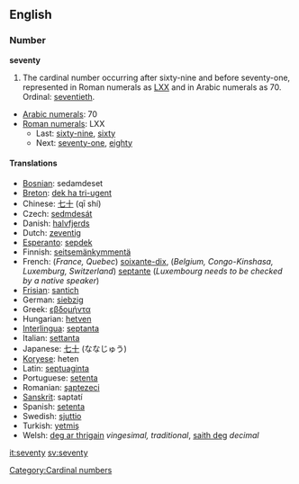 ==English==

===Number===
'''seventy'''
# The cardinal number occurring after sixty-nine and before seventy-one, represented in Roman numerals as [[LXX]] and in Arabic numerals as 70.  Ordinal: [[seventieth]].
*[[w:Arabic numerals|Arabic numerals]]: 70
*[[w:Roman numerals|Roman numerals]]: LXX
**Last: [[sixty-nine]], [[sixty]]
**Next: [[seventy-one]], [[eighty]]

====Translations====
*[[Bosnian]]: sedamdeset
*[[Breton]]: [[dek ha tri-ugent]]
*Chinese: [[七十]] (qī shí)
*Czech: [[sedmdesát]]
*Danish: [[halvfjerds]]
*Dutch: [[zeventig]] {{f}}
*[[Esperanto]]: [[sepdek]]
*Finnish: [[seitsemänkymmentä]]
*French: (''France, Quebec'') [[soixante-dix]], (''Belgium, Congo-Kinshasa, Luxemburg, Switzerland'') [[septante]] {{m}} (''Luxembourg needs to be checked by a native speaker'')
*[[Frisian]]: [[santich]]
*German: [[siebzig]] {{f}}
*Greek: [[εβδομήντα]]
*Hungarian: [[hetven]]
*[[Interlingua]]: [[septanta]]
*Italian: [[settanta]] {{m}}
*Japanese: [[七十]] (ななじゅう)
*[[Koryese]]: heten
*Latin: [[septuaginta]]
*Portuguese: [[setenta]]
*Romanian: [[şaptezeci]]
*[[Sanskrit]]: saptatí
*Spanish: [[setenta]] 
*Swedish: [[sjuttio]]
*Turkish: [[yetmiş]]
*Welsh: [[deg ar thrigain]] ''vingesimal, traditional'', [[saith deg]] ''decimal''

[[Category:Cardinal numbers]]
[[it:seventy]]
[[sv:seventy]]